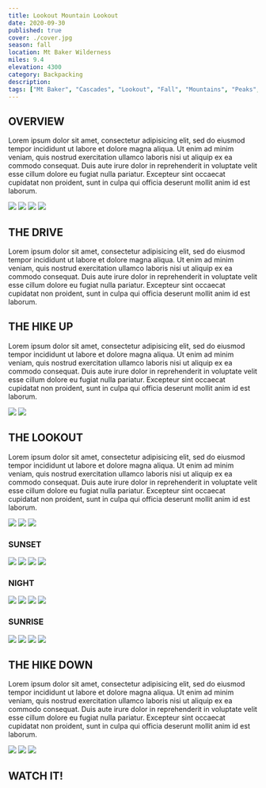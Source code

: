 ```yaml
---
title: Lookout Mountain Lookout
date: 2020-09-30
published: true
cover: ./cover.jpg
season: fall
location: Mt Baker Wilderness
miles: 9.4
elevation: 4300
category: Backpacking
description:
tags: ["Mt Baker", "Cascades", "Lookout", "Fall", "Mountains", "Peaks", "Summit", "Views", "Backpacking", "Hike", "NW Forest Pass", "Washington", "PNW"]
---
```


## OVERVIEW
Lorem ipsum dolor sit amet, consectetur adipisicing elit, sed do eiusmod tempor incididunt ut labore et dolore magna aliqua. Ut enim ad minim veniam, quis nostrud exercitation ullamco laboris nisi ut aliquip ex ea commodo consequat. Duis aute irure dolor in reprehenderit in voluptate velit esse cillum dolore eu fugiat nulla pariatur. Excepteur sint occaecat cupidatat non proident, sunt in culpa qui officia deserunt mollit anim id est laborum.


![](./imgs/lookout_mountain_peak.jpg "")
![](./imgs/peaks.jpg "")
![](./imgs/ember_in_lookout.jpg "")
![](./imgs/sunset_lookout_mountain.jpg "")


## THE DRIVE
Lorem ipsum dolor sit amet, consectetur adipisicing elit, sed do eiusmod tempor incididunt ut labore et dolore magna aliqua. Ut enim ad minim veniam, quis nostrud exercitation ullamco laboris nisi ut aliquip ex ea commodo consequat. Duis aute irure dolor in reprehenderit in voluptate velit esse cillum dolore eu fugiat nulla pariatur. Excepteur sint occaecat cupidatat non proident, sunt in culpa qui officia deserunt mollit anim id est laborum.


## THE HIKE UP
Lorem ipsum dolor sit amet, consectetur adipisicing elit, sed do eiusmod tempor incididunt ut labore et dolore magna aliqua. Ut enim ad minim veniam, quis nostrud exercitation ullamco laboris nisi ut aliquip ex ea commodo consequat. Duis aute irure dolor in reprehenderit in voluptate velit esse cillum dolore eu fugiat nulla pariatur. Excepteur sint occaecat cupidatat non proident, sunt in culpa qui officia deserunt mollit anim id est laborum.

![](./imgs/lookout_mountain.jpg "")
![](./imgs/cascade_fog_beer.jpg "")


## THE LOOKOUT
Lorem ipsum dolor sit amet, consectetur adipisicing elit, sed do eiusmod tempor incididunt ut labore et dolore magna aliqua. Ut enim ad minim veniam, quis nostrud exercitation ullamco laboris nisi ut aliquip ex ea commodo consequat. Duis aute irure dolor in reprehenderit in voluptate velit esse cillum dolore eu fugiat nulla pariatur. Excepteur sint occaecat cupidatat non proident, sunt in culpa qui officia deserunt mollit anim id est laborum.

![](./imgs/lookout_exterior.jpg "")
![](./imgs/golden_hour_in_lookout.jpg "")
![](./imgs/ember_looking_outside.jpg "")

### SUNSET
![](./imgs/sunset_over_mountains.jpg "")
![](./imgs/north_cascades_sunset_full_moon.jpg "")
![](./imgs/full_moon_mtns.jpg "")
![](./imgs/video_call_lookout.jpg "")


### NIGHT
![](./imgs/night_inside_lookout.jpg "")
![](./imgs/night_sky_from_firelookout.jpg "")
![](./imgs/starry_night_from_lookout.jpg "")
![](./imgs/northern_lights.jpg "")


### SUNRISE
![](./imgs/inside_lookout_sunrise.jpg "")
![](./imgs/dog_sunrise_in_lookout.jpg "")
![](./imgs/mountain_peaks_alpenglow.jpg "")
![](./imgs/mt_baker_alpenglow.jpg "")


## THE HIKE DOWN
Lorem ipsum dolor sit amet, consectetur adipisicing elit, sed do eiusmod tempor incididunt ut labore et dolore magna aliqua. Ut enim ad minim veniam, quis nostrud exercitation ullamco laboris nisi ut aliquip ex ea commodo consequat. Duis aute irure dolor in reprehenderit in voluptate velit esse cillum dolore eu fugiat nulla pariatur. Excepteur sint occaecat cupidatat non proident, sunt in culpa qui officia deserunt mollit anim id est laborum.

![](./imgs/lookout_from_below.jpg "")
![](./imgs/wildflowers.jpg "")
![](./imgs/trail.jpg "")


## WATCH IT!
